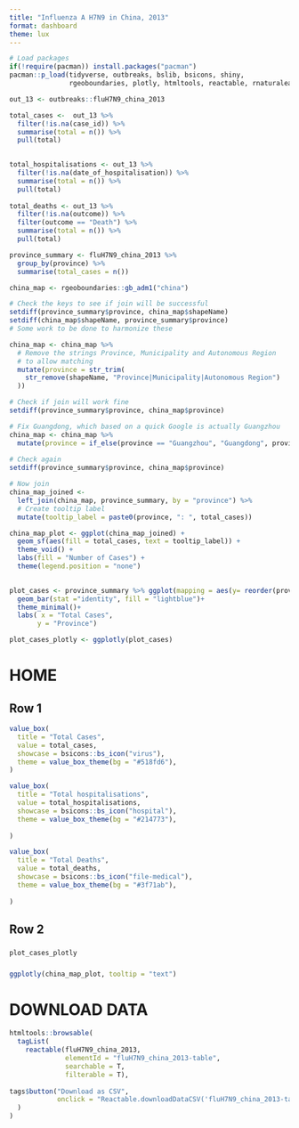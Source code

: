 ```yaml
---
title: "Influenza A H7N9 in China, 2013"
format: dashboard
theme: lux
---
```


```r
# Load packages 
if(!require(pacman)) install.packages("pacman")
pacman::p_load(tidyverse, outbreaks, bslib, bsicons, shiny, 
               rgeoboundaries, plotly, htmltools, reactable, rnaturalearth,countrycode)

out_13 <- outbreaks::fluH7N9_china_2013

```

```r
total_cases <-  out_13 %>% 
  filter(!is.na(case_id)) %>%
  summarise(total = n()) %>% 
  pull(total)
  

total_hospitalisations <- out_13 %>% 
  filter(!is.na(date_of_hospitalisation)) %>%
  summarise(total = n()) %>% 
  pull(total)
  
total_deaths <- out_13 %>% 
  filter(!is.na(outcome)) %>%
  filter(outcome == "Death") %>% 
  summarise(total = n()) %>% 
  pull(total)

```


```r
province_summary <- fluH7N9_china_2013 %>% 
  group_by(province) %>% 
  summarise(total_cases = n()) 

china_map <- rgeoboundaries::gb_adm1("china")

# Check the keys to see if join will be successful
setdiff(province_summary$province, china_map$shapeName)
setdiff(china_map$shapeName, province_summary$province)
# Some work to be done to harmonize these

china_map <- china_map %>%
  # Remove the strings Province, Municipality and Autonomous Region 
  # to allow matching
  mutate(province = str_trim(
    str_remove(shapeName, "Province|Municipality|Autonomous Region")
  ))

# Check if join will work fine
setdiff(province_summary$province, china_map$province)

# Fix Guangdong, which based on a quick Google is actually Guangzhou
china_map <- china_map %>% 
  mutate(province = if_else(province == "Guangzhou", "Guangdong", province)) 
  
# Check again
setdiff(province_summary$province, china_map$province)

# Now join
china_map_joined <- 
  left_join(china_map, province_summary, by = "province") %>% 
  # Create tooltip label 
  mutate(tooltip_label = paste0(province, ": ", total_cases))

china_map_plot <- ggplot(china_map_joined) +
  geom_sf(aes(fill = total_cases, text = tooltip_label)) + 
  theme_void() +
  labs(fill = "Number of Cases") + 
  theme(legend.position = "none")
  

```

```r
plot_cases <- province_summary %>% ggplot(mapping = aes(y= reorder(province, total_cases), x= total_cases))+
  geom_bar(stat ="identity", fill = "lightblue")+
  theme_minimal()+
  labs( x = "Total Cases", 
       y = "Province")

plot_cases_plotly <- ggplotly(plot_cases)
```

# HOME 

## Row 1 {height=30%}

```r
value_box(
  title = "Total Cases",
  value = total_cases,
  showcase = bsicons::bs_icon("virus"),
  theme = value_box_theme(bg = "#518fd6"),
)
```

```r
value_box(
  title = "Total hospitalisations",
  value = total_hospitalisations,
  showcase = bsicons::bs_icon("hospital"),
  theme = value_box_theme(bg = "#214773"),
  
)
```

```r
value_box(
  title = "Total Deaths",
  value = total_deaths,
  showcase = bsicons::bs_icon("file-medical"),
  theme = value_box_theme(bg = "#3f71ab"),
  
)
```


## Row 2 {height=70%}

### {width=40%}
```r
plot_cases_plotly

```
### {width=60%}
```r

ggplotly(china_map_plot, tooltip = "text")

```



# DOWNLOAD DATA

```r

htmltools::browsable(
  tagList(
    reactable(fluH7N9_china_2013, 
              elementId = "fluH7N9_china_2013-table", 
              searchable = T, 
              filterable = T), 
    
tags$button("Download as CSV", 
            onclick = "Reactable.downloadDataCSV('fluH7N9_china_2013-table')")
  )
)
```